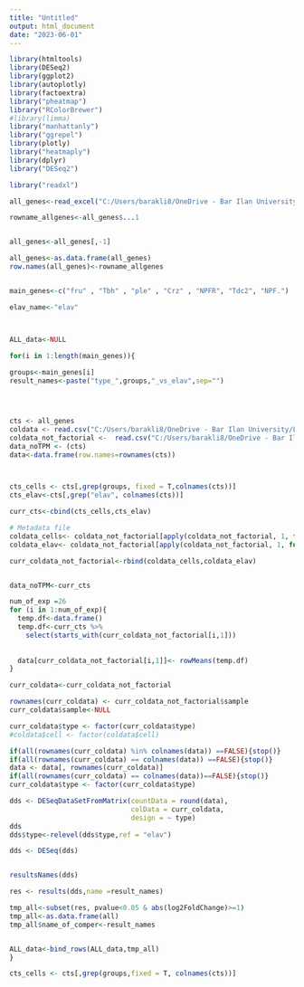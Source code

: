 ```yaml
---
title: "Untitled"
output: html_document
date: "2023-06-01"
---
```



```r
library(htmltools)
library(DESeq2)
library(ggplot2)
library(autoplotly)
library(factoextra)
library("pheatmap")
library("RColorBrewer")
#library(limma)
library("manhattanly")
library("ggrepel")
library(plotly)
library("heatmaply")
library(dplyr)
library("DESeq2")
```


```r

library("readxl")

all_genes<-read_excel("C:/Users/barakli8/OneDrive - Bar Ilan University/Lital/weekly presentation/28.5.23/all_gene_Avg_Elav.xlsx",)

rowname_allgenes<-all_genes$...1


all_genes<-all_genes[,-1]

all_genes<-as.data.frame(all_genes)
row.names(all_genes)<-rowname_allgenes


```



```r

```


```r



main_genes<-c("fru" , "Tbh" , "ple" , "Crz" , "NPFR", "Tdc2", "NPF.")

elav_name<-"elav"



ALL_data<-NULL

for(i in 1:length(main_genes)){
  
groups<-main_genes[i]
result_names<-paste("type_",groups,"_vs_elav",sep="")




cts <- all_genes
coldata <- read.csv("C:/Users/barakli8/OneDrive - Bar Ilan University/Lital/weekly presentation/28.5.23/meta_data_elav.csv", row.names=1)
coldata_not_factorial <-  read.csv("C:/Users/barakli8/OneDrive - Bar Ilan University/Lital/weekly presentation/28.5.23/meta_data_elav.csv")
data_noTPM <- (cts)
data<-data.frame(row.names=rownames(cts))



cts_cells <- cts[,grep(groups, fixed = T,colnames(cts))]
cts_elav<-cts[,grep("elav", colnames(cts))]

curr_cts<-cbind(cts_cells,cts_elav)

# Metadata file
coldata_cells<- coldata_not_factorial[apply(coldata_not_factorial, 1, function(x) any(grepl(groups,fixed = T, x))),]
coldata_elav<- coldata_not_factorial[apply(coldata_not_factorial, 1, function(x) any(grepl("elav", x))),]

curr_coldata_not_factorial<-rbind(coldata_cells,coldata_elav)


data_noTPM<-curr_cts

num_of_exp =26
for (i in 1:num_of_exp){
  temp.df<-data.frame()
  temp.df<-curr_cts %>%
    select(starts_with(curr_coldata_not_factorial[i,1]))
  
  
  data[curr_coldata_not_factorial[i,1]]<- rowMeans(temp.df)
}

curr_coldata<-curr_coldata_not_factorial

rownames(curr_coldata) <- curr_coldata_not_factorial$sample
curr_coldata$sample<-NULL

curr_coldata$type <- factor(curr_coldata$type)
#coldata$cell <- factor(coldata$cell)

if(all(rownames(curr_coldata) %in% colnames(data)) ==FALSE){stop()}
if(all(rownames(curr_coldata) == colnames(data)) ==FALSE){stop()}
data <- data[, rownames(curr_coldata)]
if(all(rownames(curr_coldata) == colnames(data))==FALSE){stop()}
curr_coldata$type <- factor(curr_coldata$type)

dds <- DESeqDataSetFromMatrix(countData = round(data),
                              colData = curr_coldata,
                              design = ~ type)
dds
dds$type<-relevel(dds$type,ref = "elav")

dds <- DESeq(dds)


resultsNames(dds)

res <- results(dds,name =result_names)

tmp_all<-subset(res, pvalue<0.05 & abs(log2FoldChange)>=1)
tmp_all<-as.data.frame(all)
tmp_all$name_of_comper<-result_names


ALL_data<-bind_rows(ALL_data,tmp_all)
}


```





```r
cts_cells <- cts[,grep(groups,fixed = T, colnames(cts))]

```

